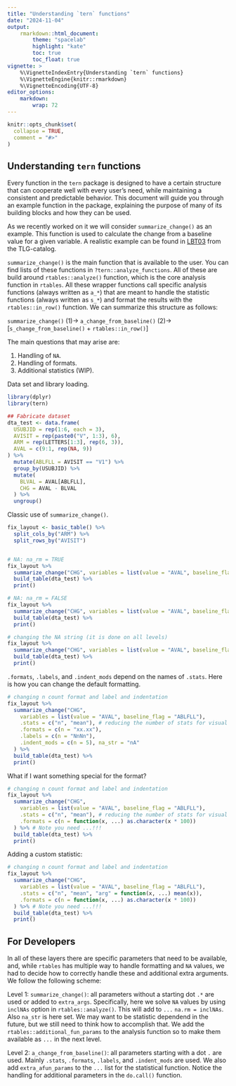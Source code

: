 ```yaml
---
title: "Understanding `tern` functions"
date: "2024-11-04"
output:
    rmarkdown::html_document:
        theme: "spacelab"
        highlight: "kate"
        toc: true
        toc_float: true
vignette: >
    %\VignetteIndexEntry{Understanding `tern` functions}
    %\VignetteEngine{knitr::rmarkdown}
    %\VignetteEncoding{UTF-8}
editor_options:
    markdown: 
        wrap: 72
---
```


```r
knitr::opts_chunk$set(
  collapse = TRUE,
  comment = "#>"
)
```

## Understanding `tern` functions

Every function in the `tern` package is designed to have a certain structure that can cooperate well with every user's need, while maintaining a consistent and predictable behavior. This document will guide you through an example function in the package, explaining the purpose of many of its building blocks and how they can be used.

As we recently worked on it we will consider `summarize_change()` as an example. This function is used to calculate the change from a baseline value for a given variable. A realistic example can be found in [LBT03](https://insightsengineering.github.io/tlg-catalog/stable/tables/lab-results/lbt03.html) from the TLG-catalog.

`summarize_change()` is the main function that is available to the user. You can find lists of these functions in `?tern::analyze_functions`. All of these are build around `rtables::analyze()` function, which is the core analysis function in `rtables`. All these wrapper functions call specific analysis functions (always written as `a_*`) that are meant to handle the statistic functions (always written as `s_*`) and format the results with the `rtables::in_row()` function. We can summarize this structure as follows:

`summarize_change()` (1)-> `a_change_from_baseline()` (2)-> [`s_change_from_baseline()` + `rtables::in_row()`]

The main questions that may arise are:

1. Handling of `NA`.
2. Handling of formats.
3. Additional statistics (WIP).

Data set and library loading.
```r
library(dplyr)
library(tern)

## Fabricate dataset
dta_test <- data.frame(
  USUBJID = rep(1:6, each = 3),
  AVISIT = rep(paste0("V", 1:3), 6),
  ARM = rep(LETTERS[1:3], rep(6, 3)),
  AVAL = c(9:1, rep(NA, 9))
) %>%
  mutate(ABLFLL = AVISIT == "V1") %>%
  group_by(USUBJID) %>%
  mutate(
    BLVAL = AVAL[ABLFLL],
    CHG = AVAL - BLVAL
  ) %>%
  ungroup()
```

Classic use of `summarize_change()`.
```r
fix_layout <- basic_table() %>%
  split_cols_by("ARM") %>%
  split_rows_by("AVISIT")


# NA: na_rm = TRUE
fix_layout %>%
  summarize_change("CHG", variables = list(value = "AVAL", baseline_flag = "ABLFLL")) %>%
  build_table(dta_test) %>%
  print()

# NA: na_rm = FALSE
fix_layout %>%
  summarize_change("CHG", variables = list(value = "AVAL", baseline_flag = "ABLFLL"), na_rm = FALSE) %>%
  build_table(dta_test) %>%
  print()

# changing the NA string (it is done on all levels)
fix_layout %>%
  summarize_change("CHG", variables = list(value = "AVAL", baseline_flag = "ABLFLL"), na_str = "my_na") %>%
  build_table(dta_test) %>%
  print()
```

`.formats`, `.labels`, and `.indent_mods` depend on the names of `.stats`. Here is how you can change the default formatting.

```r
# changing n count format and label and indentation
fix_layout %>%
  summarize_change("CHG",
    variables = list(value = "AVAL", baseline_flag = "ABLFLL"),
    .stats = c("n", "mean"), # reducing the number of stats for visual appreciation
    .formats = c(n = "xx.xx"),
    .labels = c(n = "NnNn"),
    .indent_mods = c(n = 5), na_str = "nA"
  ) %>%
  build_table(dta_test) %>%
  print()
```
What if I want something special for the format?

```r
# changing n count format and label and indentation
fix_layout %>%
  summarize_change("CHG",
    variables = list(value = "AVAL", baseline_flag = "ABLFLL"),
    .stats = c("n", "mean"), # reducing the number of stats for visual appreciation
    .formats = c(n = function(x, ...) as.character(x * 100))
  ) %>% # Note you need ...!!!
  build_table(dta_test) %>%
  print()
```

Adding a custom statistic:
```r
# changing n count format and label and indentation
fix_layout %>%
  summarize_change("CHG",
    variables = list(value = "AVAL", baseline_flag = "ABLFLL"),
    .stats = c("n", "mean", "arg" = function(x, ...) mean(x)),
    .formats = c(n = function(x, ...) as.character(x * 100))
  ) %>% # Note you need ...!!!
  build_table(dta_test) %>%
  print()
```


## For Developers

In all of these layers there are specific parameters that need to be available, and, while `rtables` has multiple way to handle formatting and `NA` values, we had to decide how to correctly handle these and additional extra arguments. We follow the following scheme:

Level 1: `summarize_change()`: all parameters without a starting dot `.*` are used or added to `extra_args`. Specifically, here we solve `NA` values by using `inclNAs` option in `rtables::analyze()`. This will add to `...` `na.rm = inclNAs`. Also `na_str` is here set. We may want to be statistic dependend in the future, but we still need to think how to accomplish that. We add the `rtables::additional_fun_params` to the analysis function so to make them available as `...` in the next level.

Level 2: `a_change_from_baseline()`: all parameters starting with a dot `.` are used. Mainly `.stats`, `.formats`, `.labels`, and `.indent_mods` are used. We also add `extra_afun_params` to the `...` list for the statistical function. Notice the handling for additional parameters in the `do.call()` function.
